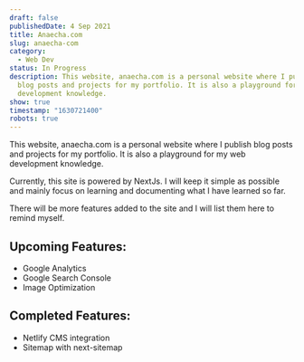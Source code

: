 ```yaml
---
draft: false
publishedDate: 4 Sep 2021
title: Anaecha.com
slug: anaecha-com
category:
  - Web Dev
status: In Progress
description: This website, anaecha.com is a personal website where I publish
  blog posts and projects for my portfolio. It is also a playground for my web
  development knowledge.
show: true
timestamp: "1630721400"
robots: true
---
```

This website, anaecha.com is a personal website where I publish blog posts and projects for my portfolio. It is also a playground for my web development knowledge.

Currently, this site is powered by NextJs. I will keep it simple as possible and mainly focus on learning and documenting what I have learned so far.

There will be more features added to the site and I will list them here to remind myself.

## Upcoming Features:

* Google Analytics
* Google Search Console
* Image Optimization

## Completed Features:

* Netlify CMS integration
* Sitemap with next-sitemap
